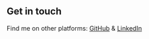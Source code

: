 ## Get in touch

Find me on other platforms: [GitHub](https://github.com/GSD678) & [LinkedIn](https://www.linkedin.com/in/karimibrahim2/)
